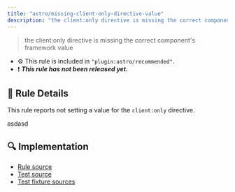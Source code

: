 ```yaml
---
title: "astro/missing-client-only-directive-value"
description: "the client:only directive is missing the correct component's framework value"
---
```


> the client:only directive is missing the correct component's framework value

- ⚙ This rule is included in `"plugin:astro/recommended"`.
- ❗ <badge text="This rule has not been released yet." vertical="middle" type="error"> **_This rule has not been released yet._** </badge>

## 📖 Rule Details

This rule reports not setting a value for the `client:only` directive.

<ESLintCodeBlock client:load>
asdasd
</ESLintCodeBlock>


## 🔍 Implementation

- [Rule source](https://github.com/ota-meshi/eslint-plugin-astro/blob/main/src/rules/missing-client-only-directive-value.ts)
- [Test source](https://github.com/ota-meshi/eslint-plugin-astro/blob/main/tests/src/rules/missing-client-only-directive-value.ts)
- [Test fixture sources](https://github.com/ota-meshi/eslint-plugin-astro/tree/main/tests/fixtures/rules/missing-client-only-directive-value)
